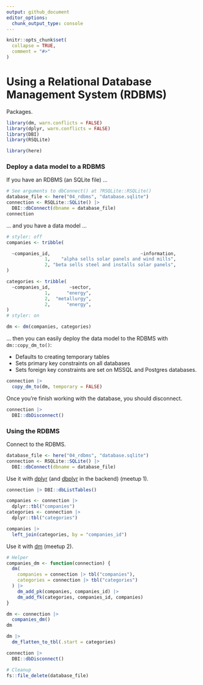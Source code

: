 ```yaml
---
output: github_document
editor_options: 
  chunk_output_type: console
---
```


```r
knitr::opts_chunk$set(
  collapse = TRUE,
  comment = "#>"
)
```

# Using a Relational Database Management System (RDBMS)

Packages.

```r
library(dm, warn.conflicts = FALSE)
library(dplyr, warn.conflicts = FALSE)
library(DBI)
library(RSQLite)

library(here)
```

### Deploy a data model to a RDBMS

If you have an RDBMS (an SQLite file) ...

```r
# See arguments to dbConnect() at ?RSQLite::RSQLite()
database_file <- here("04_rdbms", "database.sqlite")
connection <- RSQLite::SQLite() |> 
  DBI::dbConnect(dbname = database_file)
connection
```

... and you have a data model ...

```r
# styler: off
companies <- tribble(

  ~companies_id,                                 ~information,
              1,    "alpha sells solar panels and wind mills",
              2, "beta sells steel and installs solar panels",
)

categories <- tribble(
  ~companies_id,       ~sector,
              1,      "energy",
              2,  "metallurgy",
              2,      "energy",
)
# styler: on

dm <- dm(companies, categories)
```

... then you can easily deploy the data model to the RDBMS with `dm::copy_dm_to()`:

* Defaults to creating temporary tables
* Sets primary key constraints on all databases
* Sets foreign key constraints are set on MSSQL and Postgres databases.

```r
connection |> 
  copy_dm_to(dm, temporary = FALSE)
```

Once you're finish working with the database, you should disconnect.

```r
connection |> 
  DBI::dbDisconnect()
```

### Using the RDBMS

Connect to the RDBMS.

```r
database_file <- here("04_rdbms", "database.sqlite")
connection <- RSQLite::SQLite() |> 
  DBI::dbConnect(dbname = database_file)
```

Use it with [dplyr](https://dplyr.tidyverse.org/) (and [dbplyr](https://dbplyr.tidyverse.org/) in the backend) (meetup 1).

```r
connection |> DBI::dbListTables()

companies <- connection |> 
  dplyr::tbl("companies")
categories <- connection |> 
  dplyr::tbl("categories")

companies |> 
  left_join(categories, by = "companies_id")
```

Use it with [dm](https://github.com/cynkra/dm) (meetup 2).

```r
# Helper
companies_dm <- function(connection) {
  dm(
    companies = connection |> tbl("companies"),
    categories = connection |> tbl("categories")
  ) |>
    dm_add_pk(companies, companies_id) |>
    dm_add_fk(categories, companies_id, companies)
}

dm <- connection |> 
  companies_dm()
dm

dm |> 
  dm_flatten_to_tbl(.start = categories)
```

```r
connection |> 
  DBI::dbDisconnect()
```

```r
# Cleanup
fs::file_delete(database_file)
```
